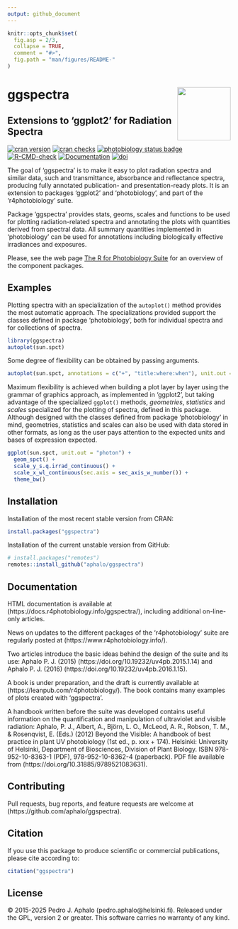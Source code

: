 ```yaml
---
output: github_document
---
```


<!-- README.md is generated from README.Rmd. Please edit that file -->

```r
knitr::opts_chunk$set(
  fig.asp = 2/3,
  collapse = TRUE,
  comment = "#>",
  fig.path = "man/figures/README-"
)
```

# ggspectra <img src="man/figures/logo.png" align="right" width="120" />
## Extensions to 'ggplot2' for Radiation Spectra

[![cran version](https://www.r-pkg.org/badges/version-last-release/ggspectra)](https://cran.r-project.org/package=ggspectra) 
[![cran checks](https://badges.cranchecks.info/worst/ggspectra.svg)](https://cran.r-project.org/web/checks/check_results_ggspectra.html)
[![photobiology status badge](https://aphalo.r-universe.dev/badges/ggspectra)](https://aphalo.r-universe.dev/ggspectra)
[![R-CMD-check](https://github.com/aphalo/ggspectra/workflows/R-CMD-check/badge.svg)](https://github.com/aphalo/ggspectra/actions)
[![Documentation](https://img.shields.io/badge/documentation-ggspectra-informational.svg)](https://docs.r4photobiology.info/ggspectra/)
[![doi](https://img.shields.io/badge/doi-10.32614/CRAN.package.ggspectra-blue.svg)](https://doi.org/10.32614/CRAN.package.ggspectra)

The goal of 'ggspectra' is to make it easy to plot radiation spectra and similar data, such and transmittance, absorbance and reflectance spectra, producing fully annotated publication- and presentation-ready plots. It is an extension to packages 'ggplot2' and 'photobiology', and part of the 'r4photobiology' suite.

Package 'ggspectra' provides stats, geoms, scales and functions to be used for plotting radiation-related spectra and annotating the plots with quantities derived from spectral data. All summary quantities implemented in 'photobiology' can be used for annotations including biologically effective irradiances and exposures.

Please, see the web page [The R for Photobiology Suite](https://www.r4photobiology.info/pages/r4p-introduction.html) for an overview of the component packages.

## Examples

Plotting spectra with an specialization of the `autoplot()` method provides the most automatic approach. The specializations provided support the classes defined in package 'photobiology', both for individual spectra and for collections of spectra.

```r
library(ggspectra)
autoplot(sun.spct)
```

Some degree of flexibility can be obtained by passing arguments.

```r
autoplot(sun.spct, annotations = c("+", "title:where:when"), unit.out = "photon")
```

Maximum flexibility is achieved when building a plot layer by layer using the grammar of graphics approach, as implemented in 'ggplot2', but taking advantage of the specialized `ggplot()` methods, _geometries_, _statistics_ and _scales_ specialized for the plotting of spectra, defined in this package. Although designed with the classes defined from package 'photobiology' in mind, geometries, statistics and scales can also be used with data stored in other formats, as long as the user pays attention to the expected units and bases of expression expected.

```r
ggplot(sun.spct, unit.out = "photon") +
  geom_spct() +
  scale_y_s.q.irrad_continuous() +
  scale_x_wl_continuous(sec.axis = sec_axis_w_number()) +
  theme_bw()
```

## Installation

Installation of the most recent stable version from CRAN:

```r
install.packages("ggspectra")
```

Installation of the current unstable version from GitHub:

```r
# install.packages("remotes")
remotes::install_github("aphalo/ggspectra")
```

## Documentation 

HTML documentation is available at (https://docs.r4photobiology.info/ggspectra/), including additional on-line-only articles.

News on updates to the different packages of the 'r4photobiology' suite are regularly posted at (https://www.r4photobiology.info/).

Two articles introduce the basic ideas behind the design of the suite and its use:
Aphalo P. J. (2015) (https://doi.org/10.19232/uv4pb.2015.1.14) and Aphalo P. J. (2016)  (https://doi.org/10.19232/uv4pb.2016.1.15).

A book is under preparation, and the draft is currently available at (https://leanpub.com/r4photobiology/). The book contains many examples of plots created with 'ggspectra'.

A handbook written before the suite was developed contains useful information on the quantification and manipulation of ultraviolet and visible radiation:
Aphalo, P. J., Albert, A., Björn, L. O., McLeod, A. R., Robson, T. M., & Rosenqvist, E. (Eds.) (2012) Beyond the Visible: A handbook of best practice in plant UV photobiology (1st ed., p. xxx + 174). Helsinki: University of Helsinki, Department of Biosciences, Division of Plant Biology. ISBN 978-952-10-8363-1 (PDF), 978-952-10-8362-4 (paperback). PDF file available from (https://doi.org/10.31885/9789521083631).

## Contributing

Pull requests, bug reports, and feature requests are welcome at (https://github.com/aphalo/ggspectra).

## Citation

If you use this package to produce scientific or commercial publications, please cite according to:

```r
citation("ggspectra")
```

## License

© 2015-2025 Pedro J. Aphalo (pedro.aphalo@helsinki.fi). Released under the GPL, version 2 or greater. This software carries no warranty of any kind.


